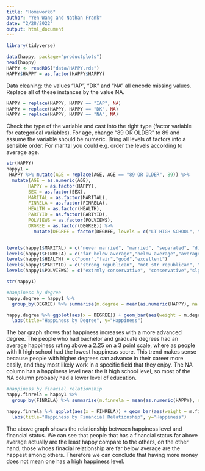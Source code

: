 ```yaml
---
title: "Homework6"
author: "Yen Wang and Nathan Frank"
date: "2/28/2022"
output: html_document
---
```


```r
library(tidyverse)

data(happy, package="productplots")
head(happy)
HAPPY <- readRDS("data/HAPPY.rds")
HAPPY$HAPPY = as.factor(HAPPY$HAPPY)
```

Data cleaning: the values “IAP”, “DK” and “NA” all encode missing values. 
Replace all of these instances by the value NA.
```r
HAPPY = replace(HAPPY, HAPPY == "IAP", NA)
HAPPY = replace(HAPPY, HAPPY == "DK", NA)
HAPPY = replace(HAPPY, HAPPY == "NA", NA)
```

Check the type of the variable and cast into the right type (factor variable for categorical variables).
For age, change “89 OR OLDER” to 89 and assume the variable should be numeric.
Bring all levels of factors into a sensible order. For marital you could e.g. order the levels according to average age.

```r
str(HAPPY)
happy1 = 
 HAPPY %>% mutate(AGE = replace(AGE, AGE == "89 OR OLDER", 89)) %>% 
  mutate(AGE = as.numeric(AGE), 
        HAPPY = as.factor(HAPPY), 
        SEX = as.factor(SEX), 
        MARITAL = as.factor(MARITAL),
        FINRELA = as.factor(FINRELA),
        HEALTH = as.factor(HEALTH),
        PARTYID = as.factor(PARTYID),
        POLVIEWS = as.factor(POLVIEWS),
        DRGREE = as.factor(DEGREE)) %>% 
          mutate(DEGREE = factor(DEGREE, levels = c("LT HIGH SCHOOL", "HIGH SCHOOL", "JUNIOR COLLEGE", "BACHELOR", "GRADUATE")))


levels(happy1$MARITAL) = c("never married", "married", "separated", "divorced", "widowed")
levels(happy1$FINRELA) = c("far below average","below average","average","above average","far above average")
levels(happy1$HEALTH) = c("poor","fair","good","excellent")
levels(happy1$PARTYID) = c("strong republican", "not str republican", "ind,near rep", "independent", "ind,near dem", "not str democrat", "strong democrat", "other party")
levels(happy1$POLVIEWS) = c("extrmly conservative", "conservative","slghtly conservative","moderate","slightly liberal","liberal","extremely liberal")

str(happy1)
```



```r
#happiness by degree
happy.degree = happy1 %>% 
  group_by(DEGREE) %>% summarise(m.degree = mean(as.numeric(HAPPY), na.rm = TRUE))

happy.degree %>% ggplot(aes(x = DEGREE)) + geom_bar(aes(weight = m.degree)) +
  labs(title="Happiness by Degree", y="Happiness")
```

The bar graph shows that happiness increases with a more advanced degree. The people who had bachelor and graduate degrees had an average happiness rating above a 2.25 on a 3 point scale, where as people with lt high school had the lowest happiness score. This trend makes sense because people with higher degrees can advance in their career more easily, and they most likely work in a specific field that they enjoy. The NA column has a happiness level near the lt high school level, so most of the NA column probably had a lower level of education.

```r
#happiness by finacial relationship
happy.finrela = happy1 %>% 
  group_by(FINRELA) %>% summarise(m.finrela = mean(as.numeric(HAPPY), na.rm = TRUE))

happy.finrela %>% ggplot(aes(x = FINRELA)) + geom_bar(aes(weight = m.finrela), position="dodge") +
  labs(title="Happiness by Financial Relationship", y="Happiness")
```


The above graph shows the relationship between happiness level and financial status. We can see that people that has a financial status far above average actually are the least happy compare to the others, on the other hand, those whoes finacial relationship are far below average are the happest among others. Therefore we can conclude that having more money does not mean one has a high happiness level.








